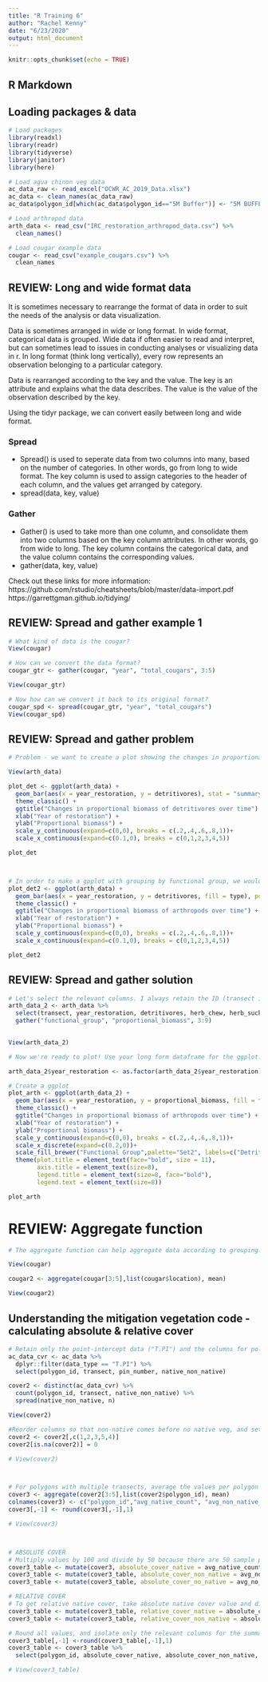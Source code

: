 ```yaml
---
title: "R Training 6"
author: "Rachel Kenny"
date: "6/23/2020"
output: html_document
---
```


```r
knitr::opts_chunk$set(echo = TRUE)
```

## R Markdown

## Loading packages & data
```r

# Load packages
library(readxl)
library(readr)
library(tidyverse)
library(janitor)
library(here)

# Load agua chinon veg data
ac_data_raw <- read_excel("OCWR_AC_2019_Data.xlsx")
ac_data <- clean_names(ac_data_raw)
ac_data$polygon_id[which(ac_data$polygon_id=="5M Buffer")] <- "5M BUFFER"

# Load arthropod data
arth_data <- read_csv("IRC_restoration_arthropod_data.csv") %>% 
  clean_names()

# Load cougar example data
cougar <- read_csv("example_cougars.csv") %>% 
  clean_names

```

## REVIEW: Long and wide format data
It is sometimes necessary to rearrange the format of data in order to suit the needs of the analysis or data visualization.

Data is sometimes arranged in wide or long format. In wide format, categorical data is grouped. Wide data if often easier to read and interpret, but can sometimes lead to issues in conducting analyses or visualizing data in r. In long format (think long vertically), every row represents an observation belonging to a particular category.

Data is rearranged according to the key and the value. The key is an attribute and explains what the data describes. The value is the value of the observation described by the key.

Using the tidyr package, we can convert easily between long and wide format.

### Spread
+ Spread() is used to seperate data from two columns into many, based on the number of categories. In other words, go from long to wide format. The key column is used to assign categories to the header of each column, and the values get arranged by category.
+ spread(data, key, value)

### Gather
+ Gather() is used to take more than one column, and consolidate them into two columns based on the key column attributes. In other words, go from wide to long. The key column contains the categorical data, and the value column contains the corresponding values.
+ gather(data, key, value)


Check out these links for more information:
https://github.com/rstudio/cheatsheets/blob/master/data-import.pdf
https://garrettgman.github.io/tidying/



## REVIEW: Spread and gather example 1
```r

# What kind of data is the cougar?
View(cougar)

# How can we convert the data format?
cougar_gtr <- gather(cougar, "year", "total_cougars", 3:5)

View(cougar_gtr)

# Now how can we convert it back to its original format?
cougar_spd <- spread(cougar_gtr, "year", "total_cougars")
View(cougar_spd)

```


## REVIEW: Spread and gather problem
```r
# Problem - we want to create a plot showing the changes in proportional biomass of various functional groups over time, but our data is not set up in a way that is conducive to making that plot.

View(arth_data)

plot_det <- ggplot(arth_data) + 
  geom_bar(aes(x = year_restoration, y = detritivores), stat = "summary", fun.y = "mean") +
  theme_classic() +
  ggtitle("Changes in proportional biomass of detritivores over time") +
  xlab("Year of restoration") +
  ylab("Proportional biomass") +
  scale_y_continuous(expand=c(0,0), breaks = c(.2,.4,.6,.8,1))+
  scale_x_continuous(expand=c(0.1,0), breaks = c(0,1,2,3,4,5))

plot_det



# In order to make a gpplot with grouping by functional group, we would need one column with all the values, and one column with the category. In this example, the category is habitat type and the value is the proportional biomass of detritivores
plot_det2 <- ggplot(arth_data) + 
  geom_bar(aes(x = year_restoration, y = detritivores, fill = type), position = "fill", stat = "summary", fun = "mean") +
  theme_classic() +
  ggtitle("Changes in proportional biomass of arthropods over time") +
  xlab("Year of restoration") +
  ylab("Proportional biomass") +
  scale_y_continuous(expand=c(0,0), breaks = c(.2,.4,.6,.8,1))+
  scale_x_continuous(expand=c(0.1,0), breaks = c(0,1,2,3,4,5))

plot_det2

```

## REVIEW: Spread and gather solution
```r

# Let's select the relevant columns. I always retain the ID (transect in this case) and then we want to retain year of restoration, and the functional group values. Next we use the gather function to switch this from wide to long form data
arth_data_2 <- arth_data %>% 
  select(transect, year_restoration, detritivores, herb_chew, herb_suck, parasitoid, pollinator, predator, scavenger) %>% 
  gather("functional_group", "proportional_biomass", 3:9)
  

View(arth_data_2)

# Now we're ready to plot! Use your long form dataframe for the ggplot. Note, we want to treat restoration year as a factor, so we can have the graph aligned so that years 0, 1, 3, and 5 are equidistant, rather than how they were oddly spaced in the previous example. This will make it easier to make comparisons between groups.

arth_data_2$year_restoration <- as.factor(arth_data_2$year_restoration)

# Create a ggplot
plot_arth <- ggplot(arth_data_2) + 
  geom_bar(aes(x = year_restoration, y = proportional_biomass, fill = functional_group), position = "fill", stat = "summary", fun = "mean") +
  theme_classic() +
  ggtitle("Changes in proportional biomass of arthropods over time") +
  xlab("Year of restoration") +
  ylab("Proportional biomass") +
  scale_y_continuous(expand=c(0,0), breaks = c(.2,.4,.6,.8,1))+
  scale_x_discrete(expand=c(0.2,0))+
  scale_fill_brewer("Functional Group",palette="Set2", labels=c("Detritivore", "Herbivore (chewing)", "Herbivore (sucking)", "Parasitoid", "Pollinator", "Predator", "Scavenger")) +
  theme(plot.title = element_text(face="bold", size = 11),
        axis.title = element_text(size=8),
        legend.title = element_text(size=8, face="bold"),
        legend.text = element_text(size=8))

plot_arth

```


# REVIEW: Aggregate function
```r

# The aggregate function can help aggregate data according to grouping. In the example below, we want to know the average number of cougars seen at each location, regardless of camera A or B.

View(cougar)

cougar2 <- aggregate(cougar[3:5],list(cougar$location), mean)

View(cougar2)

```



## Understanding the mitigation vegetation code - calculating absolute & relative cover
```r

# Retain only the point-intercept data ("T.PI") and the columns for polygon ID, transect, pin number, and native/non-native.
ac_data_cvr <- ac_data %>% 
  dplyr::filter(data_type == "T.PI") %>% 
  select(polygon_id, transect, pin_number, native_non_native) 

cover2 <- distinct(ac_data_cvr) %>% 
  count(polygon_id, transect, native_non_native) %>% 
  spread(native_non_native, n)

View(cover2)

#Reorder columns so that non-native comes before no native veg, and set any NA values equal to zero
cover2 <- cover2[,c(1,2,3,5,4)]
cover2[is.na(cover2)] = 0

# View(cover2)



# For polygons with multiple transects, average the values per polygon id, and then round all numbers
cover3 <- aggregate(cover2[3:5],list(cover2$polygon_id), mean)
colnames(cover3) <- c("polygon_id","avg_native_count", "avg_non_native_count", "avg_no_native_count")
cover3[,-1] <- round(cover3[,-1],1)

# View(cover3)



# ABSOLUTE COVER
# Multiply values by 100 and divide by 50 because there are 50 sample points (pins) per transect
cover3_table <- mutate(cover3, absolute_cover_native = avg_native_count*100/50) 
cover3_table <- mutate(cover3_table, absolute_cover_non_native = avg_non_native_count*100/50) 
cover3_table <- mutate(cover3_table, absolute_cover_no_native = avg_no_native_count*100/50)

# RELATIVE COVER
# To get relative native cover, take absolute native cover value and divide by absolute value native + absolute value non native, then multiply by 100. To get relative non-native cover, take absolute non-native cover value and divide by absolute value native + absolute value non native, then multiply by 100. 
cover3_table <- mutate(cover3_table, relative_cover_native = absolute_cover_native*100/(absolute_cover_native + absolute_cover_non_native))
cover3_table <- mutate(cover3_table, relative_cover_non_native = absolute_cover_non_native*100/(absolute_cover_native + absolute_cover_non_native))

# Round all values, and isolate only the relevant columns for the summary tables
cover3_table[,-1] <-round(cover3_table[,-1],1)
cover3_table <- cover3_table %>% 
  select(polygon_id, absolute_cover_native, absolute_cover_non_native, absolute_cover_no_native, relative_cover_native, relative_cover_non_native)

# View(cover3_table)


```


